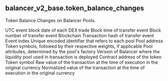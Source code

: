 ## balancer_v2_base.token_balance_changes 
Token Balance Changes on Balancer Pools.


<ParamField path="block_date">
UTC event block date of each DEX trade
</ParamField>
<ParamField path="evt_block_time">
Block time of transfer event
</ParamField>
<ParamField path="evt_block_number">
Block number of transfer event
</ParamField>
<ParamField path="blockchain">
Blockchain
</ParamField>
<ParamField path="evt_tx_hash">
Transaction hash of transfer event
</ParamField>
<ParamField path="evt_index">
Event index
</ParamField>
<ParamField path="pool_id">
Unique encoded identifier that refers to each pool
</ParamField>
<ParamField path="pool_address">
Pool address
</ParamField>
<ParamField path="pool_symbol">
Token symbols, followed by their respective weights, if applicable
</ParamField>
<ParamField path="pool_type">
Pool attributes, determined by the pool&#x27;s factory
</ParamField>
<ParamField path="version">
Version of Balancer where the liquidity pool used in transaction is deployed
</ParamField>
<ParamField path="token_address">
Contract address of the token
</ParamField>
<ParamField path="token_symbol">
Token symbol
</ParamField>
<ParamField path="delta_amount_raw">
Raw value of the transaction at the time of execution in the original currency
</ParamField>
<ParamField path="delta_amount">
Normalized value of the transaction at the time of execution in the original currency
</ParamField>
